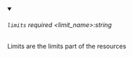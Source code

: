 
<details className="config-field" data-expandable="false" open>
<summary>

###### `limits` <span class="config-field-required" data-required="false">required</span> <span class="config-field-type">&lt;limit_name&gt;:string</span> <span class="config-field-default"></span> <span class="config-field-enum"></span>

Limits are the limits part of the resources

</summary>



</details>
